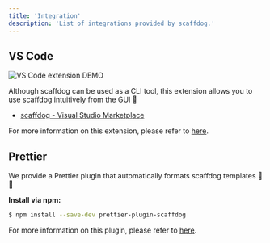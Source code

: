 ```yaml
---
title: 'Integration'
description: 'List of integrations provided by scaffdog.'
---
```


## VS Code

<Image src="/docs/integration/vscode.gif" alt="VS Code extension DEMO" />

Although scaffdog can be used as a CLI tool, this extension allows you to use scaffdog intuitively from the GUI :dog:

- [scaffdog - Visual Studio Marketplace](https://marketplace.visualstudio.com/items?itemName=scaffdog.scaffdog-vscode)

For more information on this extension, please refer to [here](https://github.com/scaffdog/vscode).

## Prettier

We provide a Prettier plugin that automatically formats scaffdog templates :dog: :nail_care:

**Install via npm:**

```bash
$ npm install --save-dev prettier-plugin-scaffdog
```

For more information on this plugin, please refer to [here](https://github.com/scaffdog/scaffdog/tree/canary/packages/prettier-plugin-scaffdog#readme).
